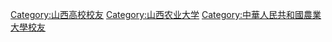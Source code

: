 [[Category:山西高校校友|Category:山西高校校友]]
[[Category:山西农业大学|Category:山西农业大学]]
[[Category:中華人民共和國農業大學校友|Category:中華人民共和國農業大學校友]]